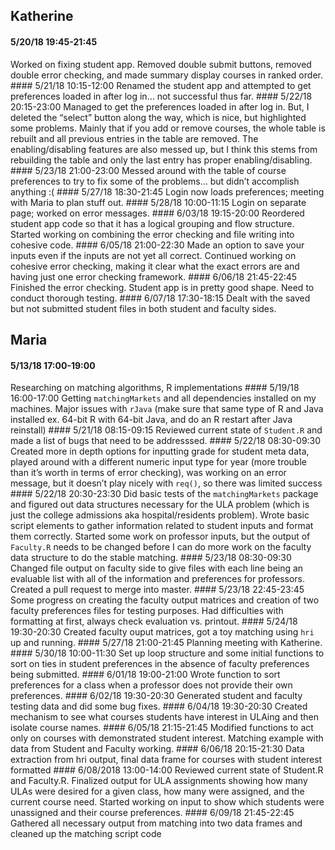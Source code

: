## Katherine
#### 5/20/18 19:45-21:45
Worked on fixing student app. Removed double submit buttons, removed double error checking, and made summary display courses in ranked order.
#### 5/21/18 10:15-12:00
Renamed the student app and attempted to get preferences loaded in after log in... not successful thus far.
#### 5/22/18 20:15-23:00
Managed to get the preferences loaded in after log in. But, I deleted the "select" button along the way, which is nice, but highlighted some problems. Mainly that if you add or remove courses, the whole table is rebuilt and all previous entries in the table are removed. The enabling/disabling features are also messed up, but I think this stems from rebuilding the table and only the last entry has proper enabling/disabling. 
#### 5/23/18 21:00-23:00
Messed around with the table of course preferences to try to fix some of the problems... but didn't accomplish anything :(
#### 5/27/18 18:30-21:45
Login now loads preferences; meeting with Maria to plan stuff out.
#### 5/28/18 10:00-11:15
Login on separate page; worked on error messages.
#### 6/03/18  19:15-20:00
Reordered student app code so that it has a logical grouping and flow structure. Started working on combining the error checking and file writing into cohesive code.
#### 6/05/18 21:00-22:30
Made an option to save your inputs even if the inputs are not yet all correct. Continued working on cohesive error checking, making it clear what the exact errors are and having just one error checking framework.
#### 6/06/18 21:45-22:45
Finished the error checking. Student app is in pretty good shape. Need to conduct thorough testing.
#### 6/07/18 17:30-18:15
Dealt with the saved but not submitted student files in both student and faculty sides.


## Maria
#### 5/13/18 17:00-19:00
Researching on matching algorithms, R implementations
#### 5/19/18 16:00-17:00
Getting `matchingMarkets` and all dependencies installed on my machines. Major issues with `rJava` (make sure that same type of R and Java installed ex. 64-bit R with 64-bit Java, and do an R restart after Java reinstall) 
#### 5/21/18 08:15-09:15
Reviewed current state of `Student.R` and made a list of bugs that need to be addresssed.
#### 5/22/18 08:30-09:30
Created more in depth options for inputting grade for student meta data, played around with a different numeric input type for year (more trouble than it's worth in terms of error checking), was working on an error message, but it doesn't play nicely with `req()`, so there was limited success
#### 5/22/18 20:30-23:30
Did basic tests of the `matchingMarkets` package and figured out data structures necessary for the ULA problem (which is just the college admissions aka hospital/residents problem). Wrote basic script elements to gather information related to student inputs and format them correctly. Started some work on professor inputs, but the output of `Faculty.R` needs to be changed before I can do more work on the faculty data structure to do the stable matching. 
#### 5/23/18 08:30-09:30
Changed file output on faculty side to give files with each line being an evaluable list with all of the information and preferences for professors. Created a pull request to merge into master.
#### 5/23/18 22:45-23:45
Some progress on creating the faculty output matrices and creation of two faculty preferences files for testing purposes. Had difficulties with formatting at first, always check evaluation vs. printout.
#### 5/24/18 19:30-20:30
Created faculty ouput matrices, got a toy matching using `hri` up and running.
#### 5/27/18 21:00-21:45
Planning meeting with Katherine.
#### 5/30/18 10:00-11:30
Set up loop structure and some initial functions to sort on ties in student preferences in the absence of faculty preferences being submitted.
#### 6/01/18 19:00-21:00
Wrote function to sort preferences for a class when a professor does not provide their own preferences.
#### 6/02/18 19:30-20:30
Generated student and faculty testing data and did some bug fixes.
#### 6/04/18 19:30-20:30
Created mechanism to see what courses students have interest in ULAing and then isolate course names.
#### 6/05/18 21:15-21:45
Modified functions to act only on courses with demonstrated student interest. Matching example with data from Student and Faculty working.
#### 6/06/18 20:15-21:30
Data extraction from hri output, final data frame for courses with student interest formatted
#### 6/08/2018 13:00-14:00
Reviewed current state of Student.R and Faculty.R. Finalized output for ULA assignments showing how many ULAs were desired for a given class, how many were assigned, and the current course need. Started working on input to show which students were unassigned and their course preferences.
#### 6/09/18 21:45-22:45
Gathered all necessary output from matching into two data frames and cleaned up the matching script code
